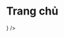 
# Trang chủ

<Cards className="grid-cols-2">
  <Card
    title="Tài liệu"
    href="/docs/intro"
    icon={
      <svg xmlns="http://www.w3.org/2000/svg" viewBox="0 0 24 24">
        <g fill="currentColor">
          <path
            fillRule="evenodd"
            d="M5.879 2.879C5 3.757 5 5.172 5 8v8c0 2.828 0 4.243.879 5.121C6.757 22 8.172 22 11 22h2c2.828 0 4.243 0 5.121-.879C19 20.243 19 18.828 19 16V8c0-2.828 0-4.243-.879-5.121C17.243 2 15.828 2 13 2h-2c-2.828 0-4.243 0-5.121.879ZM8.25 17a.75.75 0 0 1 .75-.75h3a.75.75 0 0 1 0 1.5H9a.75.75 0 0 1-.75-.75ZM9 12.25a.75.75 0 0 0 0 1.5h6a.75.75 0 0 0 0-1.5H9ZM8.25 9A.75.75 0 0 1 9 8.25h6a.75.75 0 0 1 0 1.5H9A.75.75 0 0 1 8.25 9Z"
            clipRule="evenodd"
          />
          <path
            d="M5.235 4.058C5 4.941 5 6.177 5 8v8c0 1.823 0 3.058.235 3.942L5 19.924c-.975-.096-1.631-.313-2.121-.803C2 18.243 2 16.828 2 14v-4c0-2.829 0-4.243.879-5.121c.49-.49 1.146-.707 2.121-.803l.235-.018Zm13.53 15.884C19 19.058 19 17.822 19 16V8c0-1.823 0-3.059-.235-3.942l.235.018c.975.096 1.631.313 2.121.803C22 5.757 22 7.17 22 9.999v4c0 2.83 0 4.243-.879 5.122c-.49.49-1.146.707-2.121.803l-.235.018Z"
            opacity=".5"
          />
        </g>
      </svg>
    }
  />
</Cards>

